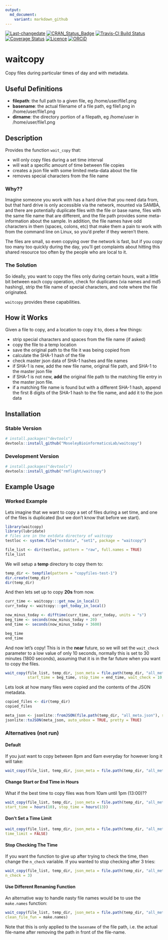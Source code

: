 ```yaml
---
output:
  md_document:
    variant: markdown_github
---
```


[![Last-changedate](https://img.shields.io/badge/last%20change-`r gsub('-', '--', Sys.Date())`-brightgreen.svg)](https://github.com/rmflight/waitcopy/commits/master)
[![CRAN\_Status\_Badge](https://www.r-pkg.org/badges/version/waitcopy)](https://cran.r-project.org/package=waitcopy)
[![Travis-CI Build Status](https://travis-ci.org/rmflight/waitcopy.svg?branch=master)](https://travis-ci.org/rmflight/waitcopy)
[![Coverage Status](https://img.shields.io/codecov/c/github/rmflight/waitcopy/master.svg)](https://codecov.io/github/rmflight/waitcopy?branch=master)
[![Licence](https://img.shields.io/github/license/mashape/apistatus.svg)](http://choosealicense.com/licenses/mit/) 
[![ORCiD](https://img.shields.io/badge/orcid-0000--0001--8141--7788-green.svg)](http://orcid.org/0000-0001-8141-7788) 

# waitcopy

Copy files during particular times of day and with metadata.

## Useful Definitions

- **filepath**: the full path to a given file, eg /home/user/file1.png
- **basename**: the actual filename of a file path, eg file1.png in /home/user/file1.png
- **dirname**: the directory portion of a filepath, eg /home/user in /home/user/file1.png

## Description

Provides the function `wait_copy` that:

- will only copy files during a set time interval
- will wait a specific amount of time between file copies
- creates a json file with some limited meta-data about the file
- removes special characters from the file name

### Why??

Imagine someone you work with has a hard drive that you need data from, but that
hard drive is only accessible via the network, mounted via SAMBA, and there are
potentially duplicate files with the file or base name, files with the same file name
that are different, and the file path provides some meta-information about the
sample. In addition, the file names have odd characters in them (spaces, colons, etc)
that make them a pain to work with from the command line on Linux, so you'd prefer
if they weren't there.

The files are small, so even copying over the network is fast, but if you copy
too many too quickly during the day, you'll get complaints about hitting this shared
resource too often by the people who are local to it.

### The Solution

So ideally, you want to copy the files only during certain hours, wait a little
bit between each copy operation, check for duplicates (via names and md5 hashing),
strip the file name of special characters, and note where the file originated.

`waitcopy` provides these capabilities.

## How it Works

Given a file to copy, and a location to copy it to, does a few things:


* strip special characters and spaces from the file name (if asked)
* copy the file to a temp location
* save the original path to the file it was being copied from
* calculate the SHA-1 hash of the file
* check master json data of SHA-1 hashes and file names
* if SHA-1 is new, add the new file name, original file path, and SHA-1 to the master
  json file
* if SHA-1 is not new, **add** the original file path to the matching file entry
  in the master json file.
* if a matching file name is found but with a different SHA-1 hash, append the
  first 8 digits of the SHA-1 hash to the file name, and add it to the json data
  
## Installation

### Stable Version

```r
# install.packages("devtools")
devtools::install_github("MoseleyBioinformaticsLab/waitcopy")
```

### Development Version

```r
# install.packages("devtools")
devtools::install_github("rmflight/waitcopy")
```


## Example Usage

### Worked Example

Lets imagine that we want to copy a set of files during a set time, and one of
the files is duplicated (but we don't know that before we start).

```r
library(waitcopy)
library(lubridate)
# files are in the extdata directory of waitcopy
testloc <- system.file("extdata", "set1", package = "waitcopy")

file_list <- dir(testloc, pattern = "raw", full.names = TRUE)
file_list
```

We will setup a **temp** directory to copy them to:

```r
temp_dir <- tempfile(pattern = "copyfiles-test-1")
dir.create(temp_dir)
dir(temp_dir)
```

And then lets set up to copy **20s** from now.

```r
curr_time <- waitcopy:::get_now_in_local()
curr_today <- waitcopy:::get_today_in_local()

now_minus_today <- difftime(curr_time, curr_today, units = "s")
beg_time <- seconds(now_minus_today + 20)
end_time <- seconds(now_minus_today + 3600)

beg_time
end_time
```

And now let's copy! This is in the **near** future, so we will set the `wait_check`
parameter to a low value of only 10 seconds, normally this is set to 30 minutes (1800 seconds),
assuming that it is in the far future when you want to copy the files.

```r
wait_copy(file_list, temp_dir, json_meta = file.path(temp_dir, "all_meta.json"),
          start_time = beg_time, stop_time = end_time, wait_check = 10, pause_file = 0)
```

Lets look at how many files were copied and the contents of the JSON metadata.

```r
copied_files <- dir(temp_dir)
copied_files

meta_json <- jsonlite::fromJSON(file.path(temp_dir, "all_meta.json"), simplifyVector = FALSE)
jsonlite::toJSON(meta_json, auto_unbox = TRUE, pretty = TRUE)
```

### Alternatives (not run)

#### Default

If you just want to copy between 8pm and 6am everyday for however long it will take:

```r
wait_copy(file_list, temp_dir, json_meta = file.path(temp_dir, "all_meta.json"))
```

#### Change Start or End Time in Hours

What if the best time to copy files was from 10am until 1pm (13:00)??

```r
wait_copy(file_list, temp_dir, json_meta = file.path(temp_dir, "all_meta.json"),
start_time = hours(10), stop_time = hours(13))
```

#### Don't Set a Time Limit

```r
wait_copy(file_list, temp_dir, json_meta = file.path(temp_dir, "all_meta.json"),
time_limit = FALSE)
```

#### Stop Checking The Time

If you want the function to give up after trying to check the time, then change
the `n_check` variable. If you wanted to stop checking after 3 tries:

```r
wait_copy(file_list, temp_dir, json_meta = file.path(temp_dir, "all_meta.json"),
n_check = 3)
```

#### Use Different Renaming Function

An alternative way to handle nasty file names would be to use the `make.names` function:

```r
wait_copy(file_list, temp_dir, json_meta = file.path(temp_dir, "all_meta.json"),
clean_file_fun = make.names)
```

Note that this is only applied to the `basename` of the file path, i.e. the actual
file-name after removing the path in front of the file-name.
